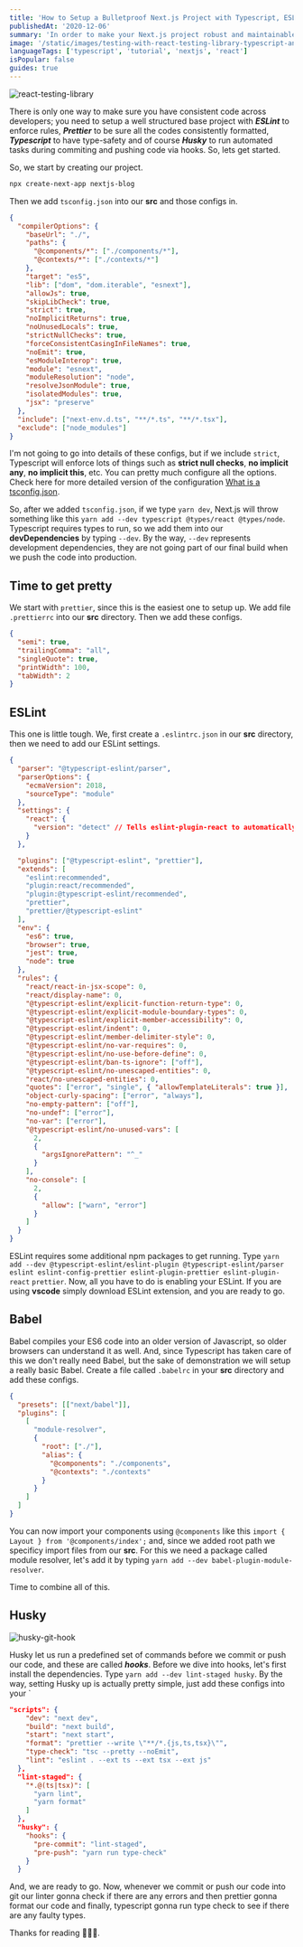 ```yaml
---
title: 'How to Setup a Bulletproof Next.js Project with Typescript, ESLint, Prettier, Babel and Husky'
publishedAt: '2020-12-06'
summary: 'In order to make your Next.js project robust and maintainable, you should be using ESLint, Typescript, Husky and Prettier.'
image: '/static/images/testing-with-react-testing-library-typescript-and-axios/testing.png'
languageTags: ['typescript', 'tutorial', 'nextjs', 'react']
isPopular: false
guides: true
---
```


![react-testing-library](/static/images/testing-with-react-testing-library-typescript-and-axios/testing.png)

There is only one way to make sure you have consistent code across developers;
you need to setup a well structured base project with **_ESLint_** to enforce rules, **_Prettier_** to be sure all the codes consistently formatted, **_Typescript_** to have type-safety
and of course **_Husky_** to run automated tasks during commiting and pushing code via hooks. So, lets get started.

So, we start by creating our project.

```bash
npx create-next-app nextjs-blog
```

Then we add `tsconfig.json` into our **src** and those configs in.

```json
{
  "compilerOptions": {
    "baseUrl": "./",
    "paths": {
      "@components/*": ["./components/*"],
      "@contexts/*": ["./contexts/*"]
    },
    "target": "es5",
    "lib": ["dom", "dom.iterable", "esnext"],
    "allowJs": true,
    "skipLibCheck": true,
    "strict": true,
    "noImplicitReturns": true,
    "noUnusedLocals": true,
    "strictNullChecks": true,
    "forceConsistentCasingInFileNames": true,
    "noEmit": true,
    "esModuleInterop": true,
    "module": "esnext",
    "moduleResolution": "node",
    "resolveJsonModule": true,
    "isolatedModules": true,
    "jsx": "preserve"
  },
  "include": ["next-env.d.ts", "**/*.ts", "**/*.tsx"],
  "exclude": ["node_modules"]
}
```

I'm not going to go into details of these configs, but if we include `strict`, Typescript will enforce lots of things such as **strict null checks**, **no implicit any**,
**no implicit this**, etc. You can pretty much configure all the options. Check here for more detailed version of the configuration [What is a tsconfig.json](https://www.typescriptlang.org/docs/handbook/tsconfig-json.html).

So, after we added `tsconfig.json`, if we type `yarn dev`, Next.js will throw something like this `yarn add --dev typescript @types/react @types/node`. Typescript requires types to run, so we add them into
our **devDependencies** by typing `--dev`. By the way, `--dev` represents development dependencies, they are not going part of our final build when we push the code into production.

## Time to get pretty

We start with `prettier`, since this is the easiest one to setup up. We add file `.prettierrc` into our **src** directory. Then we add these configs.

```json
{
  "semi": true,
  "trailingComma": "all",
  "singleQuote": true,
  "printWidth": 100,
  "tabWidth": 2
}
```

## ESLint

This one is little tough. We, first create a `.eslintrc.json` in our **src** directory, then we need to add our ESLint settings.

```json
{
  "parser": "@typescript-eslint/parser",
  "parserOptions": {
    "ecmaVersion": 2018,
    "sourceType": "module"
  },
  "settings": {
    "react": {
      "version": "detect" // Tells eslint-plugin-react to automatically detect the version of React to use
    }
  },

  "plugins": ["@typescript-eslint", "prettier"],
  "extends": [
    "eslint:recommended",
    "plugin:react/recommended",
    "plugin:@typescript-eslint/recommended",
    "prettier",
    "prettier/@typescript-eslint"
  ],
  "env": {
    "es6": true,
    "browser": true,
    "jest": true,
    "node": true
  },
  "rules": {
    "react/react-in-jsx-scope": 0,
    "react/display-name": 0,
    "@typescript-eslint/explicit-function-return-type": 0,
    "@typescript-eslint/explicit-module-boundary-types": 0,
    "@typescript-eslint/explicit-member-accessibility": 0,
    "@typescript-eslint/indent": 0,
    "@typescript-eslint/member-delimiter-style": 0,
    "@typescript-eslint/no-var-requires": 0,
    "@typescript-eslint/no-use-before-define": 0,
    "@typescript-eslint/ban-ts-ignore": ["off"],
    "@typescript-eslint/no-unescaped-entities": 0,
    "react/no-unescaped-entities": 0,
    "quotes": ["error", "single", { "allowTemplateLiterals": true }],
    "object-curly-spacing": ["error", "always"],
    "no-empty-pattern": ["off"],
    "no-undef": ["error"],
    "no-var": ["error"],
    "@typescript-eslint/no-unused-vars": [
      2,
      {
        "argsIgnorePattern": "^_"
      }
    ],
    "no-console": [
      2,
      {
        "allow": ["warn", "error"]
      }
    ]
  }
}
```

ESLint requires some additional npm packages to get running.
Type `yarn add --dev @typescript-eslint/eslint-plugin @typescript-eslint/parser` `eslint eslint-config-prettier eslint-plugin-prettier eslint-plugin-react`
`prettier`. Now, all you have to do is enabling your ESLint. If you are using **vscode** simply download ESLint extension, and you are ready to go.

## Babel

Babel compiles your ES6 code into an older version of Javascript, so older browsers can understand it as well. And, since Typescript has taken care of this we don't really need Babel, but the sake of demonstration
we will setup a really basic Babel. Create a file called `.babelrc` in your **src** directory and add these configs.

```json
{
  "presets": [["next/babel"]],
  "plugins": [
    [
      "module-resolver",
      {
        "root": ["./"],
        "alias": {
          "@components": "./components",
          "@contexts": "./contexts"
        }
      }
    ]
  ]
}
```

You can now import your components using `@components` like this `import { Layout } from '@components/index';` and, since we added root path we specificy import files from our **src**.
For this we need a package called module resolver, let's add it by typing `yarn add --dev babel-plugin-module-resolver`.

Time to combine all of this.

## Husky

![husky-git-hook](/static/images/how-to-setup-a-bulletproof-nextjs-project-with-typescript-esLint-prettier-babel-and-husky/husky.jpg)

Husky let us run a predefined set of commands before we commit or push our code, and these are called **_hooks_**. Before we dive into hooks, let's first install the dependencies.
Type `yarn add --dev lint-staged husky`. By the way, setting Husky up is actually pretty simple, just add these configs into your `

```json
"scripts": {
    "dev": "next dev",
    "build": "next build",
    "start": "next start",
    "format": "prettier --write \"**/*.{js,ts,tsx}\"",
    "type-check": "tsc --pretty --noEmit",
    "lint": "eslint . --ext ts --ext tsx --ext js"
  },
  "lint-staged": {
    "*.@(ts|tsx)": [
      "yarn lint",
      "yarn format"
    ]
  },
  "husky": {
    "hooks": {
      "pre-commit": "lint-staged",
      "pre-push": "yarn run type-check"
    }
  }
```

And, we are ready to go. Now, whenever we commit or push our code into git our linter gonna check if there are any errors and then prettier gonna format our code
and finally, typescript gonna run type check to see if there are any faulty types.

Thanks for reading 🥳🥳🥳.
